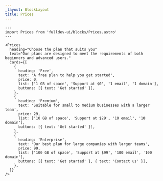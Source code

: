 ```yaml
---
_layout: BlockLayout
title: Prices
---
```


```astro live props={{ title: 'Prices' }}
---
import Prices from 'fulldev-ui/blocks/Prices.astro'
---

<Prices
  heading="Choose the plan that suits you"
  text="Our plans are designed to meet the requirements of both beginners and advanced users."
  cards={[
    {
      heading: 'Free',
      text: 'A free plan to help you get started',
      price: 0,
      list: ['1 GB of space', 'Support at $0', '1 email', '1 domain'],
      buttons: [{ text: 'Get started' }],
    },
    {
      heading: 'Premium',
      text: 'Suitable for small to medium businesses with a larger team',
      price: 29,
      list: ['10 GB of space', 'Support at $29', '10 email', '10 domain'],
      buttons: [{ text: 'Get started' }],
    },
    {
      heading: 'Enterprise',
      text: 'Our best plan for large companies with larger teams',
      price: 99,
      list: ['100 GB of space', 'Support at $99', '100 email', '100 domain'],
      buttons: [{ text: 'Get started' }, { text: 'Contact us' }],
    },
  ]}
/>
```
